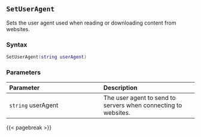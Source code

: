 ## `SetUserAgent`

Sets the user agent\index{web harvester!user agent} used when reading or downloading content from websites.

### Syntax {-}

``` .lua
SetUserAgent(string userAgent)
```

### Parameters {-}

**Parameter** | **Description**
| :-- | :-- |
| `string` userAgent | The user agent to send to servers when connecting to websites. |

{{< pagebreak >}}